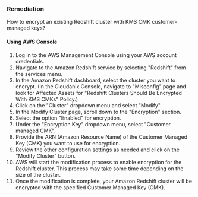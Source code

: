 ### Remediation

How to encrypt an existing Redshift cluster with KMS CMK customer-managed keys?

#### Using AWS Console

1. Log in to the AWS Management Console using your AWS account credentials.
2. Navigate to the Amazon Redshift service by selecting "Redshift" from the services menu.
3. In the Amazon Redshift dashboard, select the cluster you want to encrypt.
    (In the Cloudanix Console, navigate to "Misconfig" page and look for Affected Assets for "Redshift Clusters Should Be Encrypted With KMS CMKs" Policy.)
4. Click on the "Cluster" dropdown menu and select "Modify".
5. In the Modify Cluster page, scroll down to the "Encryption" section.
6. Select the option "Enabled" for encryption.
7. Under the "Encryption Key" dropdown menu, select "Customer managed CMK".
8. Provide the ARN (Amazon Resource Name) of the Customer Managed Key (CMK) you want to use for encryption.
9. Review the other configuration settings as needed and click on the "Modify Cluster" button.
10. AWS will start the modification process to enable encryption for the Redshift cluster. This process may take some time depending on the size of the cluster.
11. Once the modification is complete, your Amazon Redshift cluster will be encrypted with the specified Customer Managed Key (CMK).

